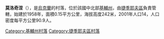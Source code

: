 {{coord|49|23|9|N|29|57|50|E|scale:30000|display=title}}

'''莫洛奇涅'''（{{lang-uk|Молочне}}），是[[烏克蘭|烏克蘭]]的村落，位於該國中北部[[基輔州|基輔州]]，由[[捷季耶夫區|捷季耶夫區]]負責管轄，始建於1958年，面積0.15平方公里，海拔高度242米，2001年人口14，人口密度每平方公里90.9人。

{{DEFAULTSORT:Молочне}}
[[Category:基輔州村落|Category:基輔州村落]]
[[Category:捷季耶夫區村落|Category:捷季耶夫區村落]]


{{Kiev-geo-stub}}